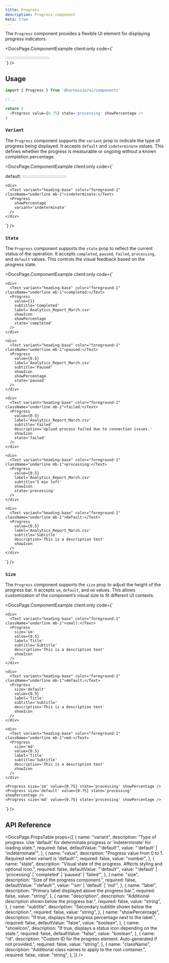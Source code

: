 ```yaml
---
title: Progress
description: Progress component
beta: true
---
```


The `Progress` component provides a flexible UI element for displaying progress indicators.


<DocsPage.ComponentExample
  client:only
  code={`<div className="w-[600px] grid gap-4">
    <Progress value={0.75} state='processing' showPercentage />
</div>`}
/>

## Usage

```typescript jsx
import { Progress } from '@harnessio/ui/components'

//...

return (
  <Progress value={0.75} state='processing' showPercentage />
)
```

### `Variant`

The `Progress` component supports the `variant` prop to indicate the type of progress being displayed. It accepts `default` and `indeterminate` values. This defines whether the progress is measurable or ongoing without a known completion percentage.

<DocsPage.ComponentExample
  client:only
  code={`<div className="w-[600px] grid gap-4">
    <div>
      <Text variant="heading-base" color="foreground-1" className="underline mb-1">default:</Text>
      <Progress
        value={0.75}
        showPercentage
        state='processing'
      />
    </div>

    <div>
      <Text variant="heading-base" color="foreground-1" className="underline mb-1">indeterminate:</Text>
      <Progress
        showPercentage
        variant='indeterminate'
      />
    </div>

</div>`}
/>

### `State`

The `Progress` component supports the `state` prop to reflect the current status of the operation. It accepts `completed`, `paused`, `failed`, `processing`, and `default` values. This controls the visual feedback based on the progress state.

<DocsPage.ComponentExample
  client:only
  code={`<div className="w-[600px] grid gap-4">
    
    <div>
      <Text variant="heading-base" color="foreground-1" className="underline mb-1">completed:</Text>
      <Progress 
        value={1}
        subtitle='Completed'
        label='Analytics_Report_March.csv'
        showIcon
        showPercentage
        state='completed'
      />
    </div>
    
    <div>
      <Text variant="heading-base" color="foreground-1" className="underline mb-1">paused:</Text>
      <Progress 
        value={0.5}
        label='Analytics_Report_March.csv'
        subtitle='Paused'
        showIcon
        showPercentage
        state='paused'
      />
    </div>

    <div>
      <Text variant="heading-base" color="foreground-1" className="underline mb-1">failed:</Text>
      <Progress
        value={0.5}
        label='Analytics_Report_March.csv'
        subtitle='Failed'
        description='Upload process failed due to connection issues.'
        showIcon
        state='failed'
      />
    </div>

    <div>
      <Text variant="heading-base" color="foreground-1" className="underline mb-1">processing:</Text>
      <Progress
        value={0.5}
        label='Analytics_Report_March.csv'
        subtitle='5 min left'
        showIcon
        state='processing'
      />
    </div>

    <div>
      <Text variant="heading-base" color="foreground-1" className="underline mb-1">default:</Text>
      <Progress
        value={0.5}
        label='Analytics_Report_March.csv'
        subtitle='Subtitle'
        description='This is a description text'
        showIcon
      />
    </div>

</div>`}
/>

### `Size`

The `Progress` component supports the `size` prop to adjust the height of the progress bar. It accepts `sm`, `default`, and `md` values. This allows customization of the component’s visual size to fit different UI contexts.

<DocsPage.ComponentExample
  client:only
  code={`<div className="w-[600px] grid gap-4">
    
    <div>
      <Text variant="heading-base" color="foreground-1" className="underline mb-1">small:</Text>
      <Progress
        size='sm'
        value={0.5}
        label='Title'
        subtitle='Subtitle'
        description='This is a description text'
        showIcon
      />
    </div>

    <div>
      <Text variant="heading-base" color="foreground-1" className="underline mb-1">default:</Text>
      <Progress
        size='default'
        value={0.5}
        label='Title'
        subtitle='Subtitle'
        description='This is a description text'
        showIcon
      />
    </div>

    <div>
      <Text variant="heading-base" color="foreground-1" className="underline mb-1">md:</Text>
      <Progress
        size='md'
        value={0.5}
        label='Title'
        subtitle='Subtitle'
        description='This is a description text'
        showIcon
      />
    </div>

    <Progress size='sm' value={0.75} state='processing' showPercentage />
    <Progress size='default' value={0.75} state='processing' showPercentage />
    <Progress size='md' value={0.75} state='processing' showPercentage />

  </div>`}
/>

## API Reference

<DocsPage.PropsTable
  props={[
    {
      name: "variant",
      description:
        "Type of progress. Use 'default' for determinate progress or 'indeterminate' for loading state.",
      required: false,
      defaultValue: "'default'",
      value: "'default' | 'indeterminate'",
    },
    {
      name: "value",
      description:
        "Progress value from 0 to 1. Required when variant is 'default'.",
      required: false,
      value: "number",
    },
    {
      name: "state",
      description:
        "Visual state of the progress. Affects styling and optional icon.",
      required: false,
      defaultValue: "'default'",
      value: "'default' | 'processing' | 'completed' | 'paused' | 'failed'",
    },
    {
      name: "size",
      description: "Size of the progress component.",
      required: false,
      defaultValue: "'default'",
      value: "'sm' | 'default' | 'md'",
    },
    {
      name: "label",
      description: "Primary label displayed above the progress bar.",
      required: false,
      value: "string",
    },
    {
      name: "description",
      description: "Additional description shown below the progress bar.",
      required: false,
      value: "string",
    },
    {
      name: "subtitle",
      description: "Secondary subtitle shown below the description.",
      required: false,
      value: "string",
    },
    {
      name: "showPercentage",
      description:
        "If true, displays the progress percentage next to the label.",
      required: false,
      defaultValue: "false",
      value: "boolean",
    },
    {
      name: "showIcon",
      description: "If true, displays a status icon depending on the state.",
      required: false,
      defaultValue: "false",
      value: "boolean",
    },
    {
      name: "id",
      description:
        "Custom ID for the progress element. Auto-generated if not provided.",
      required: false,
      value: "string",
    },
    {
      name: "className",
      description: "Additional class names to apply to the root container.",
      required: false,
      value: "string",
    },
  ]}
/>
